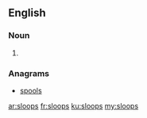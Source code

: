 ==English==

===Noun===
{{head|en|noun plural form}}

# {{plural of|sloop|lang=en}}

===Anagrams===
* [[spools#English|spools]]

[[ar:sloops]]
[[fr:sloops]]
[[ku:sloops]]
[[my:sloops]]